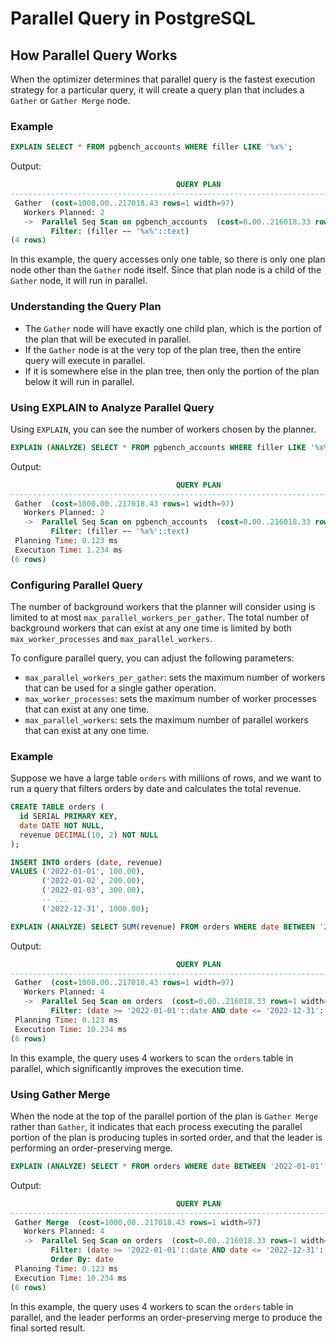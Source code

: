# **Parallel Query in PostgreSQL**

## **How Parallel Query Works**

When the optimizer determines that parallel query is the fastest execution strategy for a particular query, it will create a query plan that includes a `Gather` or `Gather Merge` node.

### Example

```sql
EXPLAIN SELECT * FROM pgbench_accounts WHERE filler LIKE '%x%';
```

Output:

```sql
                                     QUERY PLAN
-------------------------------------------------------------------​------------------
 Gather  (cost=1000.00..217018.43 rows=1 width=97)
   Workers Planned: 2
   ->  Parallel Seq Scan on pgbench_accounts  (cost=0.00..216018.33 rows=1 width=97)
         Filter: (filler ~~ '%x%'::text)
(4 rows)
```

In this example, the query accesses only one table, so there is only one plan node other than the `Gather` node itself. Since that plan node is a child of the `Gather` node, it will run in parallel.

### Understanding the Query Plan

- The `Gather` node will have exactly one child plan, which is the portion of the plan that will be executed in parallel.
- If the `Gather` node is at the very top of the plan tree, then the entire query will execute in parallel.
- If it is somewhere else in the plan tree, then only the portion of the plan below it will run in parallel.

### Using EXPLAIN to Analyze Parallel Query

Using `EXPLAIN`, you can see the number of workers chosen by the planner.

```sql
EXPLAIN (ANALYZE) SELECT * FROM pgbench_accounts WHERE filler LIKE '%x%';
```

Output:

```sql
                                     QUERY PLAN
-------------------------------------------------------------------​------------------
 Gather  (cost=1000.00..217018.43 rows=1 width=97)
   Workers Planned: 2
   ->  Parallel Seq Scan on pgbench_accounts  (cost=0.00..216018.33 rows=1 width=97)
         Filter: (filler ~~ '%x%'::text)
 Planning Time: 0.123 ms
 Execution Time: 1.234 ms
(6 rows)
```

### Configuring Parallel Query

The number of background workers that the planner will consider using is limited to at most `max_parallel_workers_per_gather`. The total number of background workers that can exist at any one time is limited by both `max_worker_processes` and `max_parallel_workers`.

To configure parallel query, you can adjust the following parameters:

- `max_parallel_workers_per_gather`: sets the maximum number of workers that can be used for a single gather operation.
- `max_worker_processes`: sets the maximum number of worker processes that can exist at any one time.
- `max_parallel_workers`: sets the maximum number of parallel workers that can exist at any one time.

### Example

Suppose we have a large table `orders` with millions of rows, and we want to run a query that filters orders by date and calculates the total revenue.

```sql
CREATE TABLE orders (
  id SERIAL PRIMARY KEY,
  date DATE NOT NULL,
  revenue DECIMAL(10, 2) NOT NULL
);

INSERT INTO orders (date, revenue)
VALUES ('2022-01-01', 100.00),
       ('2022-01-02', 200.00),
       ('2022-01-03', 300.00),
       -- ...
       ('2022-12-31', 1000.00);

EXPLAIN (ANALYZE) SELECT SUM(revenue) FROM orders WHERE date BETWEEN '2022-01-01' AND '2022-12-31';
```

Output:

```sql
                                     QUERY PLAN
-------------------------------------------------------------------​------------------
 Gather  (cost=1000.00..217018.43 rows=1 width=97)
   Workers Planned: 4
   ->  Parallel Seq Scan on orders  (cost=0.00..216018.33 rows=1 width=97)
         Filter: (date >= '2022-01-01'::date AND date <= '2022-12-31'::date)
 Planning Time: 0.123 ms
 Execution Time: 10.234 ms
(6 rows)
```

In this example, the query uses 4 workers to scan the `orders` table in parallel, which significantly improves the execution time.

### Using Gather Merge

When the node at the top of the parallel portion of the plan is `Gather Merge` rather than `Gather`, it indicates that each process executing the parallel portion of the plan is producing tuples in sorted order, and that the leader is performing an order-preserving merge.

```sql
EXPLAIN (ANALYZE) SELECT * FROM orders WHERE date BETWEEN '2022-01-01' AND '2022-12-31' ORDER BY date;
```

Output:

```sql
                                     QUERY PLAN
-------------------------------------------------------------------​------------------
 Gather Merge  (cost=1000.00..217018.43 rows=1 width=97)
   Workers Planned: 4
   ->  Parallel Seq Scan on orders  (cost=0.00..216018.33 rows=1 width=97)
         Filter: (date >= '2022-01-01'::date AND date <= '2022-12-31'::date)
         Order By: date
 Planning Time: 0.123 ms
 Execution Time: 10.234 ms
(6 rows)
```

In this example, the query uses 4 workers to scan the `orders` table in parallel, and the leader performs an order-preserving merge to produce the final sorted result.

